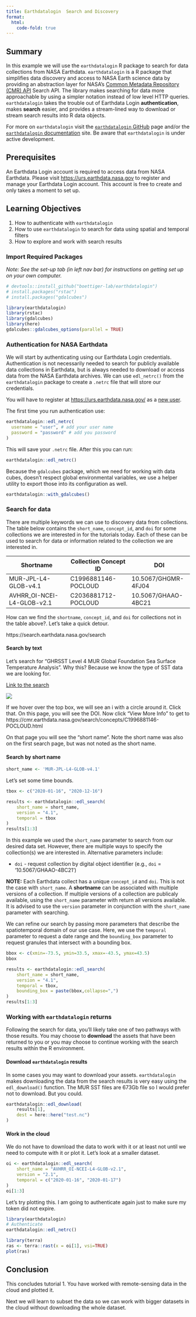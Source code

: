 ```yaml
---
title: Earthdatalogin  Search and Discovery
format:
  html:
    code-fold: true
---
```


## Summary

In this example we will use the `earthdatalogin` R package to search for data collections from NASA Earthdata. `earthdatalogin` is a R package that simplifies data discovery and access to NASA Earth science data by providing an abstraction layer for NASA’s [Common Metadata Repository (CMR) API](https://cmr.earthdata.nasa.gov/search/site/docs/search/api.html) Search API. The library makes searching for data more approachable by using a simpler notation instead of low level HTTP queries. `earthdatalogin` takes the trouble out of Earthdata Login **authentication**, makes **search** easier, and provides a stream-lined way to download or stream search results into R data objects.

For more on `earthdatalogin` visit the [`earthdatalogin` GitHub](https://github.com/boettiger-lab/earthdatalogin/) page and/or the [`earthdatalogin` documentation](https://boettiger-lab.github.io/earthdatalogin/) site. Be aware that `earthdatalogin` is under active development. 

## Prerequisites

An Earthdata Login account is required to access data from NASA Earthdata. Please visit <https://urs.earthdata.nasa.gov> to register and manage your Earthdata Login account. This account is free to create and only takes a moment to set up.  


## Learning Objectives

1. How to authenticate with `earthdatalogin`
2. How to use `earthdatalogin` to search for data using spatial and temporal filters
3. How to explore and work with search results


### Import Required Packages  

*Note: See the set-up tab (in left nav bar) for instructions on getting set up on your own computer.*

```r
# devtools::install_github("boettiger-lab/earthdatalogin")
# install.packages("rstac")
# install.packages("gdalcubes")

library(earthdatalogin)
library(rstac)
library(gdalcubes)
library(here)
gdalcubes::gdalcubes_options(parallel = TRUE) 
```

### Authentication for NASA Earthdata  

We will start by authenticating using our Earthdata Login credentials. Authentication is not necessarily needed to search for publicly available data collections in Earthdata, but is always needed to download or access data from the NASA Earthdata archives. We can use `edl_netrc()` from the `earthdatalogin` package to create a `.netrc` file that will store our credentials. 

You will have to register at [https://urs.earthdata.nasa.gov/](https://urs.earthdata.nasa.gov/) as a [new user](https://urs.earthdata.nasa.gov/users/new). 

The first time you run authentication use:

```r
earthdatalogin::edl_netrc(
  username = "user", # add your user name
  password = "password" # add you password
)
```

This will save your `.netrc` file. After this you can run:
```r
earthdatalogin::edl_netrc()
```

Because the `gdalcubes` package, which we need for working with data cubes, doesn't respect global environmental variables, we use a helper utility to export those into its configuration as well.

```r
earthdatalogin::with_gdalcubes()
```

### Search for data  

There are multiple keywords we can use to discovery data from collections. The table below contains the `short_name`, `concept_id`, and `doi` for some collections we are interested in for the tutorials today. Each of these can be 
used to search for data or information related to the collection we are interested in.  

| Shortname | Collection Concept ID | DOI |
| --- | --- | --- |
| MUR-JPL-L4-GLOB-v4.1 | C1996881146-POCLOUD | 10.5067/GHGMR-4FJ04 |
| AVHRR_OI-NCEI-L4-GLOB-v2.1 | C2036881712-POCLOUD | 10.5067/GHAAO-4BC21 |

How can we find the `shortname`, `concept_id`, and `doi` for collections not in the table above?. Let's take a quick detour.

https://search.earthdata.nasa.gov/search

#### Search by text

Let's search for "GHRSST Level 4 MUR Global Foundation Sea Surface Temperature Analysis". Why this? Because we know the type of SST data we are looking for.

[Link to the search](https://search.earthdata.nasa.gov/search?q=GHRSST%20Level%204%20MUR%20Global%20Foundation%20Sea%20Surface%20Temperature%20Analysis)

![](images/SST_Blended_Earthdata_Search.png)

If we hover over the top box, we will see an i with a circle around it. Click that. On this page, you will see the DOI. Now click "View More Info" to get to https://cmr.earthdata.nasa.gov/search/concepts/C1996881146-POCLOUD.html

On that page you will see the "short name". Note the short name was also on the first search page, but was not noted as the short name.

#### Search by short name

```r
short_name <- 'MUR-JPL-L4-GLOB-v4.1'
```

Let's set some time bounds.

```r
tbox <- c("2020-01-16", "2020-12-16")
```

```r
results <- earthdatalogin::edl_search(
    short_name = short_name,
    version = "4.1",
    temporal = tbox
)
results[1:3]
```

In this example we used the `short_name` parameter to search from our desired data set. However, there are multiple ways to specify the collection(s) we are interested in. Alternative parameters include:  

- `doi` - request collection by digital object identifier (e.g., `doi` = '10.5067/GHAAO-4BC21')  

**NOTE:** Each Earthdata collect has a unique `concept_id` and `doi`. This is not the case with `short_name`. A **shortname** can be associated with multiple versions of a collection. If multiple versions of a collection are publicaly available, using the `short_name` parameter with return all versions available. It is advised to use the `version` parameter in conjunction with the `short_name` parameter with searching.

We can refine our search by passing more parameters that describe the spatiotemporal domain of our use case. Here, we use the `temporal` parameter to request a date range and the `bounding_box` parameter to request granules that intersect with a bounding box.  

```r
bbox <- c(xmin=-73.5, ymin=33.5, xmax=-43.5, ymax=43.5) 
bbox
```


```r
results <- earthdatalogin::edl_search(
    short_name = short_name,
    version = "4.1",
    temporal = tbox,
    bounding_box = paste(bbox,collapse=",")
)
results[1:3]
```


### Working with `earthdatalogin` returns  

Following the search for data, you'll likely take one of two pathways with those results. You may choose to **download** the assets that have been returned to you or you may choose to continue working with the search results within the R environment.  

#### Download `earthdatalogin` results

In some cases you may want to download your assets. `earthdatalogin` makes downloading the data from the search results is very easy using the `edl_download()` function. The MUR SST files are 673Gb file so I would prefer not to download. But you could.

```r
earthdatalogin::edl_download(
    results[1],
    dest = here::here("test.nc")
)
```

#### Work in the cloud

We do not have to download the data to work with it or at least not until we need to compute with it or plot it.
Let's look at a smaller dataset.

```r
oi <- earthdatalogin::edl_search(
    short_name = "AVHRR_OI-NCEI-L4-GLOB-v2.1",
    version = "2.1",
    temporal = c("2020-01-16", "2020-01-17")
)
oi[1:3]
```

Let's try plotting this. I am going to authenticate again just to make sure my token did not expire.

```r
library(earthdatalogin)
# Authenticate
earthdatalogin::edl_netrc()
```

```r
library(terra)
ras <- terra::rast(x = oi[1], vsi=TRUE)
plot(ras)
```

## Conclusion

This concludes tutorial 1. You have worked with remote-sensing data in the cloud and plotted it. 

Next we will learn to subset the data so we can work with bigger datasets in the cloud without downloading the whole dataset.

